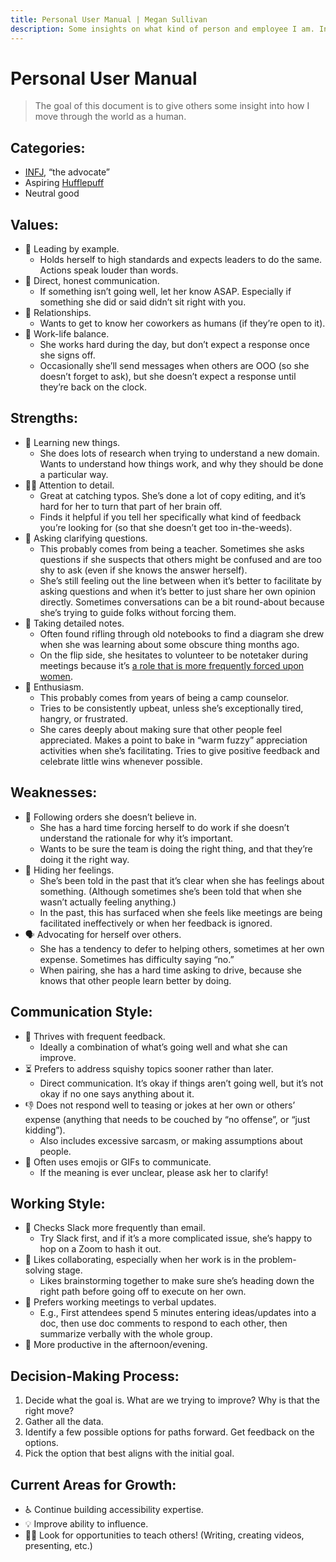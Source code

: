 ```yaml
---
title: Personal User Manual | Megan Sullivan
description: Some insights on what kind of person and employee I am. Includes my strengths, weaknesses, and working style.
---
```


# Personal User Manual

> The goal of this document is to give others some insight into how I move through the world as a human.

## Categories:

* [INFJ](https://www.16personalities.com/infj-personality), “the advocate”
* Aspiring [Hufflepuff](https://harrypotter.fandom.com/wiki/Hufflepuff)
* Neutral good

## Values:

* 🤝 Leading by example.
    * Holds herself to high standards and expects leaders to do the same. Actions speak louder than words.
* 💞 Direct, honest communication.
    * If something isn’t going well, let her know ASAP. Especially if something she did or said didn’t sit right with you.
* 👭 Relationships.
    * Wants to get to know her coworkers as humans (if they’re open to it).
* 👋 Work-life balance.
    * She works hard during the day, but don’t expect a response once she signs off.
    * Occasionally she’ll send messages when others are OOO (so she doesn’t forget to ask), but she doesn’t expect a response until they’re back on the clock.

## Strengths:

* 🧠 Learning new things.
    * She does lots of research when trying to understand a new domain. Wants to understand how things work, and why they should be done a particular way.
* 🕵️‍♀️ Attention to detail.
    * Great at catching typos. She’s done a lot of copy editing, and it’s hard for her to turn that part of her brain off.
    * Finds it helpful if you tell her specifically what kind of feedback you’re looking for (so that she doesn’t get too in-the-weeds).
* 🤔 Asking clarifying questions.
    * This probably comes from being a teacher. Sometimes she asks questions if she suspects that others might be confused and are too shy to ask (even if she knows the answer herself).
    * She’s still feeling out the line between when it’s better to facilitate by asking questions and when it’s better to just share her own opinion directly. Sometimes conversations can be a bit round-about because she’s trying to guide folks without forcing them.
* 📝 Taking detailed notes.
    * Often found rifling through old notebooks to find a diagram she drew when she was learning about some obscure thing months ago.
    * On the flip side, she hesitates to volunteer to be notetaker during meetings because it’s [a role that is more frequently forced upon women](https://www.washingtonpost.com/news/on-leadership/wp/2014/04/16/sticking-women-with-the-office-housework/).
* 🥳 Enthusiasm.
    * This probably comes from years of being a camp counselor.
    * Tries to be consistently upbeat, unless she’s exceptionally tired, hangry, or frustrated.
    * She cares deeply about making sure that other people feel appreciated. Makes a point to bake in “warm fuzzy” appreciation activities when she’s facilitating. Tries to give positive feedback and celebrate little wins whenever possible.

## Weaknesses:

* 🤖 Following orders she doesn’t believe in.
    * She has a hard time forcing herself to do work if she doesn’t understand the rationale for why it’s important.
    * Wants to be sure the team is doing the right thing, and that they’re doing it the right way.
* 🥴 Hiding her feelings.
    * She’s been told in the past that it’s clear when she has feelings about something. (Although sometimes she’s been told that when she wasn’t actually feeling anything.)
    * In the past, this has surfaced when she feels like meetings are being facilitated ineffectively or when her feedback is ignored.
* 🗣 Advocating for herself over others.
    * She has a tendency to defer to helping others, sometimes at her own expense. Sometimes has difficulty saying “no.”
    * When pairing, she has a hard time asking to drive, because she knows that other people learn better by doing.

## Communication Style:

* 🧭 Thrives with frequent feedback.
    * Ideally a combination of what’s going well and what she can improve.
* ⏳ Prefers to address squishy topics sooner rather than later.
    * Direct communication. It’s okay if things aren’t going well, but it’s not okay if no one says anything about it.
* 👎 Does not respond well to teasing or jokes at her own or others’ expense (anything that needs to be couched by “no offense”, or “just kidding”).
    * Also includes excessive sarcasm, or making assumptions about people.
* 💩 Often uses emojis or GIFs to communicate.
    * If the meaning is ever unclear, please ask her to clarify!

## Working Style:

* 💬 Checks Slack more frequently than email.
    * Try Slack first, and if it’s a more complicated issue, she’s happy to hop on a Zoom to hash it out.
* 🧩 Likes collaborating, especially when her work is in the problem-solving stage.
    * Likes brainstorming together to make sure she’s heading down the right path before going off to execute on her own.
* 💪 Prefers working meetings to verbal updates.
    * E.g., First attendees spend 5 minutes entering ideas/updates into a doc, then use doc comments to respond to each other, then summarize verbally with the whole group.
* 🌃 More productive in the afternoon/evening.

## Decision-Making Process:

1. Decide what the goal is. What are we trying to improve? Why is that the right move?
1. Gather all the data.
1. Identify a few possible options for paths forward. Get feedback on the options.
1. Pick the option that best aligns with the initial goal.

## Current Areas for Growth:

* ♿ Continue building accessibility expertise.
* 💡 Improve ability to influence.
* 👩‍🏫 Look for opportunities to teach others! (Writing, creating videos, presenting, etc.)
